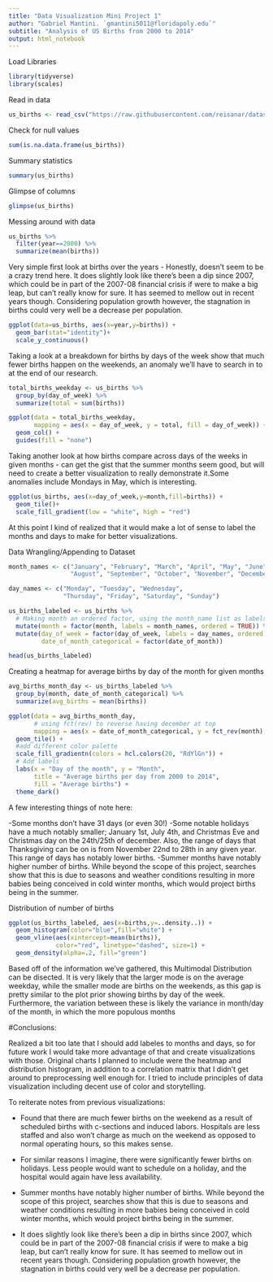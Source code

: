 ---
title: "Data Visualization Mini Project 1"
author: "Gabriel Mantini. `gmantini5011@floridapoly.edu`"
subtitle: "Analysis of US Births from 2000 to 2014"
output: html_notebook
---

Load Libraries
```{r, message=F, warning=F}
library(tidyverse)
library(scales)
```

Read in data
```{r}
us_births <- read_csv("https://raw.githubusercontent.com/reisanar/datasets/master/us_births_00_14.csv", col_types = cols())
```

Check for null values
```{r}
sum(is.na.data.frame(us_births))
```

Summary statistics 
```{r}
summary(us_births)
```

Glimpse of columns
```{r}
glimpse(us_births)
```

Messing around with data
```{r}
us_births %>% 
  filter(year==2000) %>% 
  summarize(mean(births))
```



Very simple first look at births over the years - Honestly, doesn't seem to be a crazy trend here. It does slightly look like there's been a dip since 2007, which could be in part of the 2007-08 financial crisis if were to make a big leap, but can't really know for sure. It has seemed to mellow out in recent years though. Considering population growth however, the stagnation in births could very well be a decrease per population.
```{r}
ggplot(data=us_births, aes(x=year,y=births)) +
  geom_bar(stat="identity")+
  scale_y_continuous()
```


Taking a look at a breakdown for births by days of the week show that much fewer births happen on the weekends, an anomaly we'll have to search in to at the end of our research.
```{r}
total_births_weekday <- us_births %>% 
  group_by(day_of_week) %>% 
  summarize(total = sum(births))

ggplot(data = total_births_weekday,
       mapping = aes(x = day_of_week, y = total, fill = day_of_week)) +
  geom_col() +
  guides(fill = "none")
```


Taking another look at how births compare across days of the weeks in given months - can get the gist that the summer months seem good, but will need to create a better visualization to really demonstrate it.Some anomalies include Mondays in May, which is interesting.
```{r}
ggplot(us_births, aes(x=day_of_week,y=month,fill=births)) +
  geom_tile()+
  scale_fill_gradient(low = "white", high = "red")
```


At this point I kind of realized that it would make a lot of sense to label the months and days to make for better visualizations.

Data Wrangling/Appending to Dataset
```{r}
month_names <- c("January", "February", "March", "April", "May", "June", "July",
                 "August", "September", "October", "November", "December")

day_names <- c("Monday", "Tuesday", "Wednesday", 
               "Thursday", "Friday", "Saturday", "Sunday")

us_births_labeled <- us_births %>% 
  # Making month an ordered factor, using the month_name list as labels
  mutate(month = factor(month, labels = month_names, ordered = TRUE)) %>% 
  mutate(day_of_week = factor(day_of_week, labels = day_names, ordered = TRUE),
         date_of_month_categorical = factor(date_of_month))

head(us_births_labeled)
```


Creating a heatmap for average births by day of the month for given months
```{r}
avg_births_month_day <- us_births_labeled %>% 
  group_by(month, date_of_month_categorical) %>% 
  summarize(avg_births = mean(births))

ggplot(data = avg_births_month_day,
       # using fct(rev) to reverse having december at top
       mapping = aes(x = date_of_month_categorical, y = fct_rev(month), fill = avg_births)) +
  geom_tile() +
  #add different color palette
  scale_fill_gradientn(colors = hcl.colors(20, "RdYlGn")) +
  # Add labels
  labs(x = "Day of the month", y = "Month",
       title = "Average births per day from 2000 to 2014",
       fill = "Average births") +
  theme_dark()
```
 
A few interesting things of note here:

-Some months don't have 31 days (or even 30!)
-Some notable holidays have a much notably smaller; January 1st, July 4th, and Christmas Eve and Christmas day on the 24th/25th of december. Also, the range of days that Thanksgiving can be on is from November 22nd to 28th in any given year. This range of days has notably lower births.
-Summer months have notably higher number of births. While beyond the scope of this project, searches show that this is due to seasons and weather conditions resulting in more babies being conceived in cold winter months, which would project births being in the summer.



Distribution of number of births
```{r}
ggplot(us_births_labeled, aes(x=births,y=..density..)) +
  geom_histogram(color="blue",fill="white") +
  geom_vline(aes(xintercept=mean(births)),
             color="red", linetype="dashed", size=1) +
  geom_density(alpha=.2, fill="green")
```

Based off of the information we've gathered, this Multimodal Distribution can be disected. It is very likely that the larger mode is on the average weekday, while the smaller mode are births on the weekends, as this gap is pretty similar to the plot prior showing births by day of the week. Furthermore, the variation between these is likely the variance in month/day of the month, in which the more populous months 


#Conclusions:

Realized a bit too late that I should add labeles to months and days, so for future work I would take more advantage of that and create visualizations with those. Original charts I planned to include were the heatmap and distribution histogram, in addition to a correlation matrix that I didn't get around to preprocessing well enough for. I tried to include principles of data visualization including decent use of color and storytelling.

To reiterate notes from previous visualizations:


- Found that there are much fewer births on the weekend as a result of scheduled births with c-sections and induced labors. Hospitals are less staffed and also won't charge as much on the weekend as opposed to normal operating hours, so this makes sense.

- For similar reasons I imagine, there were significantly fewer births on holidays. Less people would want to schedule on a holiday, and the hospital would again have less availability.

- Summer months have notably higher number of births. While beyond the scope of this project, searches show that this is due to seasons and weather conditions resulting in more babies being conceived in cold winter months, which would project births being in the summer.

- It does slightly look like there's been a dip in births since 2007, which could be in part of the 2007-08 financial crisis if were to make a big leap, but can't really know for sure. It has seemed to mellow out in recent years though. Considering population growth however, the stagnation in births could very well be a decrease per population.

